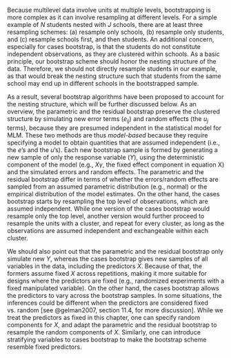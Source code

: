 Because multilevel data involve units at multiple levels, bootstrapping is more complex as it can involve resampling at different levels. For a simple example of $N$ students nested with $J$ schools, there are at least three resampling schemes: (a) resample only schools, (b) resample only students, and (c) resample schools first, and then students. An additional concern, especially for cases bootstrap, is that the students do not constitute independent observations, as they are clustered within schools. As a basic principle, our bootstrap scheme should honor the nesting structure of the data. Therefore, we should not directly resample students in our example, as that would break the nesting structure such that students from the same school may end up in different schools in the bootstrapped sample.

As a result, several bootstrap algorithms have been proposed to account for the nesting structure, which will be further discussed below. As an overview, the parametric and the residual bootstrap preserve the clustered structure by simulating new error terms ($e_{ij}$) and random effects (the $u_j$ terms), because they are presumed independent in the statistical model for MLM. These two methods are thus *model-based* because they require specifying a model to obtain quantities that are assumed independent (i.e., the $e$'s and the $u$'s). Each new bootstrap sample is formed by generating a new sample of only the response variable ($Y$), using the deterministic component of the model (e.g., $X \gamma$, the fixed effect component in equation X) and the simulated errors and random effects. The parametric and the residual bootstrap differ in terms of whether the errors/random effects are sampled from an assumed parametric distribution (e.g., normal) or the empirical distribution of the model estimates. On the other hand, the cases bootstrap starts by resampling the top level of observations, which are assumed independent. While one version of the cases bootstrap would resample only the top level, another version would further proceed to resample the units with a cluster, and repeat for every cluster, as long as the observations are assumed independent and exchangeable within each cluster. 

We should also point out that the parametric and the residual bootstrap only simulate new $Y$, whereas the cases bootstrap gives new samples of all variables in the data, including the predictors $X$. Because of that, the formers assume fixed $X$ across repetitions, making it more suitable for designs where the predictors are fixed (e.g., randomized experiments with a fixed manipulated variable). On the other hand, the cases bootstrap allows the predictors to vary across the bootstrap samples. In some situations, the inferences could be different when the predictors are considered fixed vs. random [see @gelman2007, section 11.4, for more discussion]. While we treat the predictors as fixed in this chapter, one can specify random components for $X$, and adapt the parametric and the residual bootstrap to resample the random components of $X$. Similarly, one can introduce stratifying variables to cases bootstrap to make the bootstrap scheme resemble fixed predictors.
